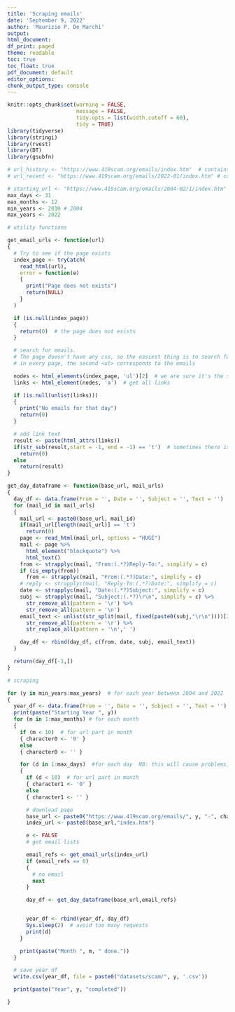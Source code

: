 ```yaml
---
title: 'Scraping emails'
date: 'September 9, 2022'
author: 'Maurizio P. De Marchi'
output:
html_document:
df_print: paged
theme: readable
toc: true
toc_float: true
pdf_document: default
editor_options:
chunk_output_type: console
---
```


```r
knitr::opts_chunk$set(warning = FALSE,
                      message = FALSE,
                      tidy.opts = list(width.cutoff = 60),
                      tidy = TRUE)
library(tidyverse)
library(stringi)
library(rvest)
library(DT)
library(gsubfn)
```

```r
# url_history <- "https://www.419scam.org/emails/index.htm"  # contains scam emails from 2007 to 2019
# url_recent <- "https://www.419scam.org/emails/2022-01/index.htm" # contains scam emails from 2020 to 2022

# starting_url <- "https://www.419scam.org/emails/2004-02/1/index.htm"
max_days <- 31
max_months <- 12
min_years <- 2010 # 2004
max_years <- 2022

```
```r
# utility functions

get_email_urls <- function(url)
{
  # Try to see if the page exists
  index_page <- tryCatch(
    read_html(url),
    error = function(e)
    {
      print("Page does not exists")
      return(NULL)
    }
  )

  if (is.null(index_page))
  {
    return(0)  # the page does not exists
  }

  # search for emails.
  # The page doesn't have any css, so the easiest thing is to search for <ul>
  # in every page, the second <ul> corresponds to the emails

  nodes <- html_elements(index_page, 'ul')[2]  # we are sure it's the second one
  links <- html_element(nodes, 'a')  # get all links

  if (is.null(unlist(links)))
  {
    print("No emails for that day")
    return(0)
  }

  # add link text
  result <- paste(html_attrs(links))
  if(str_sub(result,start = -1, end = -1) == 't')  # sometimes there is no list, so the url ends up with "what"
    return(0)
  else
    return(result)
}

get_day_dataframe <- function(base_url, mail_urls)
{
  day_df <- data.frame(From = '', Date = '', Subject = '', Text = '')
  for (mail_id in mail_urls)
  {
    mail_url <- paste0(base_url, mail_id)
    if(mail_url[length(mail_url)] == 't')
      return(0)
    page <- read_html(mail_url, options = "HUGE")
    mail <- page %>%
      html_element("blockquote") %>%
      html_text()
    from <- strapplyc(mail, "From:(.*?)Reply-To:", simplify = c)
    if (is_empty(from))
      from <- strapplyc(mail, "From:(.*?)Date:", simplify = c)
    # reply <- strapplyc(mail, "Reply-To:(.*?)Date:", simplify = c)
    date <- strapplyc(mail, "Date:(.*?)Subject:", simplify = c)
    subj <- strapplyc(mail, "Subject:(.*?)\r\n", simplify = c) %>%
      str_remove_all(pattern = '\r') %>%
      str_remove_all(pattern = '\n')
    email_text <- unlist(str_split(mail, fixed(paste0(subj,"\r\n"))))[2] %>%
      str_remove_all(pattern = '\r') %>%
      str_replace_all(pattern = '\n',' ')

    day_df <- rbind(day_df, c(from, date, subj, email_text))
  }

  return(day_df[-1,])
}
```

```r
# scraping

for (y in min_years:max_years)  # for each year between 2004 and 2022
{
  year_df <- data.frame(From = '', Date = '', Subject = '', Text = '')
  print(paste("Starting Year ", y))
  for (m in 1:max_months) # for each month
  {
    if (m < 10)  # for url part in month
    { character0 <- '0' }
    else
    { character0 <- '' }

    for (d in 1:max_days)  #for each day  NB: this will cause problems, but it's bettwe than navigating the url page
    {
      if (d < 10)  # for url part in month
      { character1 <- '0' }
      else
      { character1 <- '' }

      # download page
      base_url <- paste0("https://www.419scam.org/emails/", y, "-", character0, m, '/', character1, d, "/")
      index_url <- paste0(base_url,"index.htm")

      e <- FALSE
      # get email lists

      email_refs <- get_email_urls(index_url)
      if (email_refs == 0)
      {
        # no email
        next
      }

      day_df <- get_day_dataframe(base_url,email_refs)


      year_df <- rbind(year_df, day_df)
      Sys.sleep(2)  # avoid too many requests
      print(d)
    }

    print(paste("Month ", m, " done."))
  }

  # save year df
  write.csv(year_df, file = paste0("datasets/scam/", y, '.csv'))

  print(paste("Year", y, "completed"))

}

```
